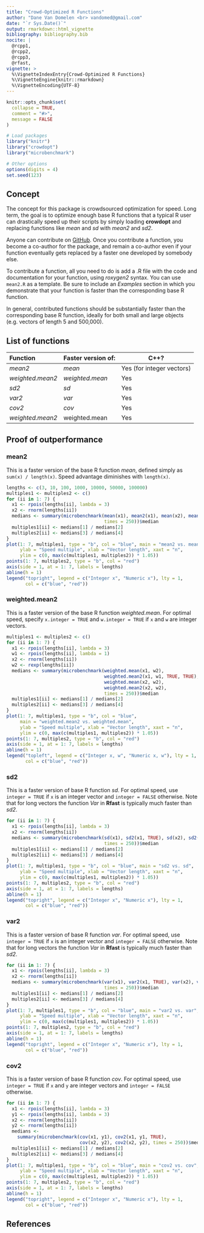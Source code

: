 ```yaml
---
title: "Crowd-Optimized R Functions"
author: "Dane Van Domelen <br> vandomed@gmail.com"
date: "`r Sys.Date()`"
output: rmarkdown::html_vignette
bibliography: bibliography.bib
nocite: | 
  @rcpp1, 
  @rcpp2,
  @rcpp3,
  @rfast,
vignette: >
  %\VignetteIndexEntry{Crowd-Optimized R Functions}
  %\VignetteEngine{knitr::rmarkdown}
  %\VignetteEncoding{UTF-8}
---
```


```r
knitr::opts_chunk$set(
  collapse = TRUE,
  comment = "#>",
  message = FALSE
)

# Load packages
library("knitr")
library("crowdopt")
library("microbenchmark")

# Other options
options(digits = 4)
set.seed(123)
```


## Concept

The concept for this package is crowdsourced optimization for speed. Long term, the goal is to optimize enough base R functions that a typical R user can drastically speed up their scripts by simply loading **crowdopt** and replacing functions like *mean* and *sd* with *mean2* and *sd2*.

Anyone can contribute on [GitHub](https://github.com/vandomed/crowdopt). Once you contribute a function, you become a co-author for the package, and remain a co-author even if your function eventually gets replaced by a faster one developed by somebody else.

To contribute a function, all you need to do is add a .R file with the code and documentation for your function, using *roxygen2* syntax. You can use `mean2.R` as a template. Be sure to include an *Examples* section in which you demonstrate that your function is faster than the corresponding base R function.

In general, contributed functions should be substantially faster than the corresponding base R function, ideally for both small and large objects (e.g. vectors of length 5 and 500,000).


## List of functions

| Function         | Faster version of: | C++?
|:-----------------|:-------------------|---------------------------
| *mean2*          | *mean*             | Yes (for integer vectors)
| *weighted.mean2* | *weighted.mean*    | Yes
| *sd2*            | *sd*               | Yes
| *var2*           | *var*              | Yes
| *cov2*           | *cov*              | Yes
| *weighted.mean2* | weighted.mean      | Yes


## Proof of outperformance

### mean2

This is a faster version of the base R function *mean*, defined simply as `sum(x) / length(x)`. Speed advantage diminishes with `length(x)`.

```r
lengths <- c(3, 10, 100, 1000, 10000, 50000, 100000)
multiples1 <- multiples2 <- c()
for (ii in 1: 7) {
  x1 <- rpois(lengths[ii], lambda = 3)
  x2 <- rnorm(lengths[ii])
  medians <- summary(microbenchmark(mean(x1), mean2(x1), mean(x2), mean2(x2), 
                                    times = 250))$median
  multiples1[ii] <- medians[1] / medians[2]
  multiples2[ii] <- medians[3] / medians[4]
}
plot(1: 7, multiples1, type = "b", col = "blue", main = "mean2 vs. mean", 
     ylab = "Speed multiple", xlab = "Vector length", xaxt = "n", 
     ylim = c(0, max(c(multiples1, multiples2)) * 1.05))
points(1: 7, multiples2, type = "b", col = "red")
axis(side = 1, at = 1: 7, labels = lengths)
abline(h = 1)
legend("topright", legend = c("Integer x", "Numeric x"), lty = 1, 
       col = c("blue", "red"))
```

### weighted.mean2

This is a faster version of the base R function *weighted.mean*. For optimal speed, specify `x.integer = TRUE` and `w.integer = TRUE` if `x` and `w` are integer vectors.

```r
multiples1 <- multiples2 <- c()
for (ii in 1: 7) {
  x1 <- rpois(lengths[ii], lambda = 3)
  w1 <- rpois(lengths[ii], lambda = 1)
  x2 <- rnorm(lengths[ii])
  w2 <- rexp(lengths[ii])
  medians <- summary(microbenchmark(weighted.mean(x1, w2), 
                                    weighted.mean2(x1, w1, TRUE, TRUE),
                                    weighted.mean(x2, w2), 
                                    weighted.mean2(x2, w2),
                                    times = 250))$median
  multiples1[ii] <- medians[1] / medians[2]
  multiples2[ii] <- medians[3] / medians[4]
}
plot(1: 7, multiples1, type = "b", col = "blue", 
     main = "weighted.mean2 vs. weighted.mean", 
     ylab = "Speed multiple", xlab = "Vector length", xaxt = "n", 
     ylim = c(0, max(c(multiples1, multiples2)) * 1.05))
points(1: 7, multiples2, type = "b", col = "red")
axis(side = 1, at = 1: 7, labels = lengths)
abline(h = 1)
legend("topleft", legend = c("Integer x, w", "Numeric x, w"), lty = 1, 
       col = c("blue", "red"))
```

### sd2

This is a faster version of base R function *sd*. For optimal speed, use `integer = TRUE` if `x` is an integer vector and `integer = FALSE` otherwise. Note that for long vectors the function *Var* in **Rfast** is typically much faster than *sd2*.

```r
for (ii in 1: 7) {
  x1 <- rpois(lengths[ii], lambda = 3)
  x2 <- rnorm(lengths[ii])
  medians <- summary(microbenchmark(sd(x1), sd2(x1, TRUE), sd(x2), sd2(x2), 
                                    times = 250))$median
  multiples1[ii] <- medians[1] / medians[2]
  multiples2[ii] <- medians[3] / medians[4]
}
plot(1: 7, multiples1, type = "b", col = "blue", main = "sd2 vs. sd", 
     ylab = "Speed multiple", xlab = "Vector length", xaxt = "n", 
     ylim = c(0, max(c(multiples1, multiples2)) * 1.05))
points(1: 7, multiples2, type = "b", col = "red")
axis(side = 1, at = 1: 7, labels = lengths)
abline(h = 1)
legend("topright", legend = c("Integer x", "Numeric x"), lty = 1, 
       col = c("blue", "red"))
```

### var2

This is a faster version of base R function *var*. For optimal speed, use `integer = TRUE` if `x` is an integer vector and `integer = FALSE` otherwise. Note that for long vectors the function *Var* in **Rfast** is typically much faster than *sd2*.

```r
for (ii in 1: 7) {
  x1 <- rpois(lengths[ii], lambda = 3)
  x2 <- rnorm(lengths[ii])
  medians <- summary(microbenchmark(var(x1), var2(x1, TRUE), var(x2), var2(x2), 
                                    times = 250))$median
  multiples1[ii] <- medians[1] / medians[2]
  multiples2[ii] <- medians[3] / medians[4]
}
plot(1: 7, multiples1, type = "b", col = "blue", main = "var2 vs. var", 
     ylab = "Speed multiple", xlab = "Vector length", xaxt = "n", 
     ylim = c(0, max(c(multiples1, multiples2)) * 1.05))
points(1: 7, multiples2, type = "b", col = "red")
axis(side = 1, at = 1: 7, labels = lengths)
abline(h = 1)
legend("topright", legend = c("Integer x", "Numeric x"), lty = 1, 
       col = c("blue", "red"))

```


### cov2

This is a faster version of base R function *cov*. For optimal speed, use `integer = TRUE` if `x` and `y` are integer vectors and `integer = FALSE` otherwise.


```r
for (ii in 1: 7) {
  x1 <- rpois(lengths[ii], lambda = 3)
  y1 <- rpois(lengths[ii], lambda = 3)
  x2 <- rnorm(lengths[ii])
  y2 <- rnorm(lengths[ii])
  medians <- 
    summary(microbenchmark(cov(x1, y1), cov2(x1, y1, TRUE), 
                           cov(x2, y2), cov2(x2, y2), times = 250))$median
  multiples1[ii] <- medians[1] / medians[2]
  multiples2[ii] <- medians[3] / medians[4]
}
plot(1: 7, multiples1, type = "b", col = "blue", main = "cov2 vs. cov", 
     ylab = "Speed multiple", xlab = "Vector length", xaxt = "n", 
     ylim = c(0, max(c(multiples1, multiples2)) * 1.05))
points(1: 7, multiples2, type = "b", col = "red")
axis(side = 1, at = 1: 7, labels = lengths)
abline(h = 1)
legend("topright", legend = c("Integer x", "Numeric x"), lty = 1, 
       col = c("blue", "red"))

```


## References
